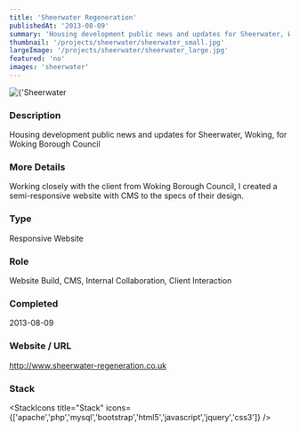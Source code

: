 ```yaml
---
title: 'Sheerwater Regeneration'
publishedAt: '2013-08-09'
summary: 'Housing development public news and updates for Sheerwater, Woking, for Woking Borough Council'
thumbnail: '/projects/sheerwater/sheerwater_small.jpg'
largeImage: '/projects/sheerwater/sheerwater_large.jpg'
featured: 'no'
images: 'sheerwater'
---
```


<div className="relative w-full h-[400px] sm:h-[600px] md:h-[760px] lg:h-[920px]">
  <Image
    alt={'Sheerwater Regeneration'}
    src={'/projects/sheerwater/sheerwater.jpg'}
    sizes="(max-width: 640px) 100%, 100%"
    fill={true}
    priority
    style={{
      objectFit: 'contain'
    }}
  />
</div>

### Description

Housing development public news and updates for Sheerwater, Woking, for Woking Borough Council

### More Details

Working closely with the client from Woking Borough Council, I created a semi-responsive website with CMS to the specs of their design.

### Type

Responsive Website

### Role

Website Build, CMS, Internal Collaboration, Client Interaction

### Completed
2013-08-09

### Website / URL
http://www.sheerwater-regeneration.co.uk


### Stack

<StackIcons
  title="Stack"
  icons={['apache','php','mysql','bootstrap','html5','javascript','jquery','css3']}
  />
